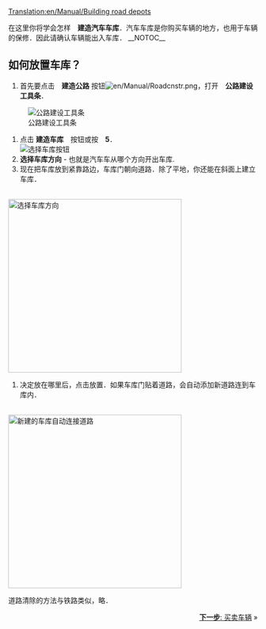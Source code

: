 [[Translation:en/Manual/Building road depots]]
{{zh/Manual/Tutorial/教程}}

在这里你将学会怎样　'''建造汽车车库'''．汽车车库是你购买车辆的地方，也用于车辆的保修．因此请确认车辆能出入车库．
__NOTOC__

== 如何放置车库？ ==
#首先要点击　'''建造公路''' 按钮[[File:en/Manual/Roadcnstr.png]]，打开　'''公路建设工具条'''．<br/>
[[File:en/Manual/Road constructionnew.png|none|frame|公路建设工具条]]
# 点击 '''建造车库'''　按钮或按　'''5'''．<br/>[[File:en/Manual/New road depot.png|none|frame|选择车库按钮]]
#'''选择车库方向'''  - 也就是汽车车从哪个方向开出车库.<br/>
#现在把车库放到紧靠路边，车库门朝向道路．除了平地，你还能在斜面上建立车库．
<br/>[[File:en/Manual/Road depot direction.png|none|thumb|350px|选择车库方向]]
#决定放在哪里后，点击放置．如果车库门贴着道路，会自动添加新道路连到车库内．
<br/>[[File:en/Manual/Tutorial bus 4.png|none|thumb|350px|新建的车库自动连接道路]]

道路清除的方法与铁路类似，略．

<span style="float: right">[[zh/Manual/教程/买卖车辆|'''下一步''': 买卖车辆]] &raquo;</span>